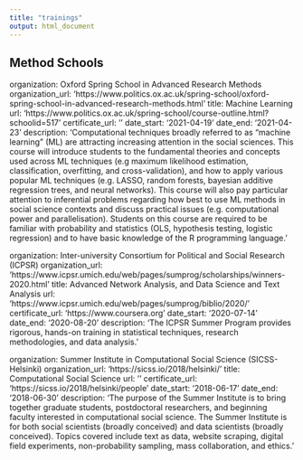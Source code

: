 ```yaml
---
title: "trainings"
output: html_document
---
```


## Method Schools

organization: Oxford Spring School in Advanced Research Methods organization_url: ‘https://www.politics.ox.ac.uk/spring-school/oxford-spring-school-in-advanced-research-methods.html' title: Machine Learning url: ‘https://www.politics.ox.ac.uk/spring-school/course-outline.html?schoolid=517' certificate_url: '’ date_start: ‘2021-04-19’ date_end: ‘2021-04-23’ description: ‘Computational techniques broadly referred to as “machine learning” (ML) are attracting increasing attention in the social sciences. This course will introduce students to the fundamental theories and concepts used across ML techniques (e.g maximum likelihood estimation, classification, overfitting, and cross-validation), and how to apply various popular ML techniques (e.g. LASSO, random forests, bayesian additive regression trees, and neural networks). This course will also pay particular attention to inferential problems regarding how best to use ML methods in social science contexts and discuss practical issues (e.g. computational power and parallelisation). Students on this course are required to be familiar with probability and statistics (OLS, hypothesis testing, logistic regression) and to have basic knowledge of the R programming language.’

organization: Inter-university Consortium for Political and Social Research (ICPSR) organization_url: ‘https://www.icpsr.umich.edu/web/pages/sumprog/scholarships/winners-2020.html' title: Advanced Network Analysis, and Data Science and Text Analysis url: ‘https://www.icpsr.umich.edu/web/pages/sumprog/biblio/2020/' certificate_url: ‘https://www.coursera.org’ date_start: ‘2020-07-14’ date_end: ‘2020-08-20’ description: ‘The ICPSR Summer Program provides rigorous, hands-on training in statistical techniques, research methodologies, and data analysis.’

organization: Summer Institute in Computational Social Science (SICSS-Helsinki) organization_url: ‘https://sicss.io/2018/helsinki/' title: Computational Social Science url: '’ certificate_url: ‘https://sicss.io/2018/helsinki/people' date_start: ‘2018-06-17’ date_end: ‘2018-06-30’ description: ‘The purpose of the Summer Institute is to bring together graduate students, postdoctoral researchers, and beginning faculty interested in computational social science. The Summer Institute is for both social scientists (broadly conceived) and data scientists (broadly conceived). Topics covered include text as data, website scraping, digital field experiments, non-probability sampling, mass collaboration, and ethics.’